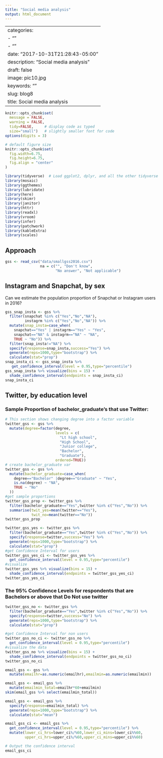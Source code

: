 ```yaml
---
title: "Social media analysis"
output: html_document
---
```

---
categories:
- ""
- ""
date: "2017-10-31T21:28:43-05:00"
description: "Social media analysis"
draft: false
image: pic10.jpg
keywords: ""
slug: blog8
title: Social media analysis
---


```r
knitr::opts_chunk$set(
  message = FALSE, 
  warning = FALSE, 
  tidy=FALSE,     # display code as typed
  size="small")   # slightly smaller font for code
options(digits = 3)

# default figure size
knitr::opts_chunk$set(
  fig.width=6.75, 
  fig.height=6.75,
  fig.align = "center"
)
```


```r
library(tidyverse)  # Load ggplot2, dplyr, and all the other tidyverse packages
library(mosaic)
library(ggthemes)
library(lubridate)
library(here)
library(skimr)
library(janitor)
library(httr)
library(readxl)
library(vroom)
library(infer)
library(patchwork)
library(kableExtra)
library(scales)
```

## Approach

```r
gss <- read_csv("data/smallgss2016.csv")
                na = c("", "Don't know",
                       "No answer", "Not applicable")
```

## Instagram and Snapchat, by sex

Can we estimate the population proportion of Snapchat or Instagram users in 2016?

```r

gss_snap_insta <- gss %>%
  filter(snapchat %in% c("Yes","No","NA"),
         instagrm %in% c("Yes","No","NA")) %>%
  mutate(snap_insta=case_when(
    snapchat=="Yes" | instagrm=="Yes" ~ "Yes",
    snapchat=="NA" & instagrm=="NA" ~ "NA",
    TRUE ~ "No")) %>% 
  filter(snap_insta!="NA") %>% 
  specify(response=snap_insta,success="Yes") %>% 
  generate(reps=1000,type="bootstrap") %>%
  calculate(stat="prop")
snap_insta_ci <- gss_snap_insta %>% 
   get_confidence_interval(level = 0.95,type="percentile")
gss_snap_insta %>% visualize(bins = 15) + 
  shade_confidence_interval(endpoints = snap_insta_ci)
snap_insta_ci

```

## Twitter, by education level

### Sample Proportion of bachelor_graduate's that use Twitter:

```r
# This section shows changing degree into a factor variable
twitter_gss <- gss %>% 
  mutate(degree=factor(degree,
                       levels = c(
                         "Lt high school",
                         "High School",
                         "Junior college",
                         "Bachelor",
                         "Graduate"),
                       ordered=TRUE))
# create bachelor_graduate var
twitter_gss <- gss %>% 
  mutate(bachelor_graduate=case_when(
    degree=="Bachelor" |degree=="Graduate" ~ "Yes",
    is.na(degree) ~ "NA",
    TRUE ~ "No"
  ))
#get sample proportions
twitter_gss_prop <- twitter_gss %>%
  filter(bachelor_graduate=="Yes",twitter %in% c("Yes","No")) %>% 
  summarise(twit_yes=mean(twitter=="Yes"),
            twit_no=mean(twitter=="No"))
twitter_gss_prop
```

```r

twitter_gss_yes <- twitter_gss %>% 
  filter(bachelor_graduate=="Yes",twitter %in% c("Yes","No")) %>%
  specify(response=twitter,success="Yes") %>% 
  generate(reps=1000,type="bootstrap") %>%
  calculate(stat="prop")
#get Confidence Interval for users
twitter_gss_yes_ci <- twitter_gss_yes %>%
  get_confidence_interval(level = 0.95,type="percentile")
#visualize
twitter_gss_yes %>% visualize(bins = 15) + 
  shade_confidence_interval(endpoints = twitter_gss_yes_ci)
twitter_gss_yes_ci
```

### The 95% Confidence Levels for respondents that are Bachelors or above that Do Not use twitter

```r
twitter_gss_no <- twitter_gss %>% 
  filter(bachelor_graduate=="Yes",twitter %in% c("Yes","No")) %>%
  specify(response=twitter,success="No") %>% 
  generate(reps=1000,type="bootstrap") %>%
  calculate(stat="prop")

#get Confidence Interval for non users
twitter_gss_no_ci <- twitter_gss_no %>%
  get_confidence_interval(level = 0.95,type="percentile")
#visualize the data
twitter_gss_no %>% visualize(bins = 15) + 
  shade_confidence_interval(endpoints = twitter_gss_no_ci)
twitter_gss_no_ci
```

```r
email_gss <- gss %>% 
  mutate(emailhr=as.numeric(emailhr),emailmin=as.numeric(emailmin))

email_gss <- email_gss %>%
  mutate(emailmin_total=emailhr*60+emailmin)
skim(email_gss %>% select(emailmin_total))

```


```r
email_gss <- email_gss %>% 
  specify(response=emailmin_total) %>% 
  generate(reps=1000,type="bootstrap") %>%
  calculate(stat="mean")

email_gss_ci <- email_gss %>%
  get_confidence_interval(level = 0.95,type="percentile") %>% 
  mutate(lower_ci_hrs=lower_ci%/%60,lower_ci_mins=lower_ci%%60,
         upper_ci_hrs=upper_ci%/%60,upper_ci_mins=upper_ci%%60) 

# Output the confidence interval
email_gss_ci

```
